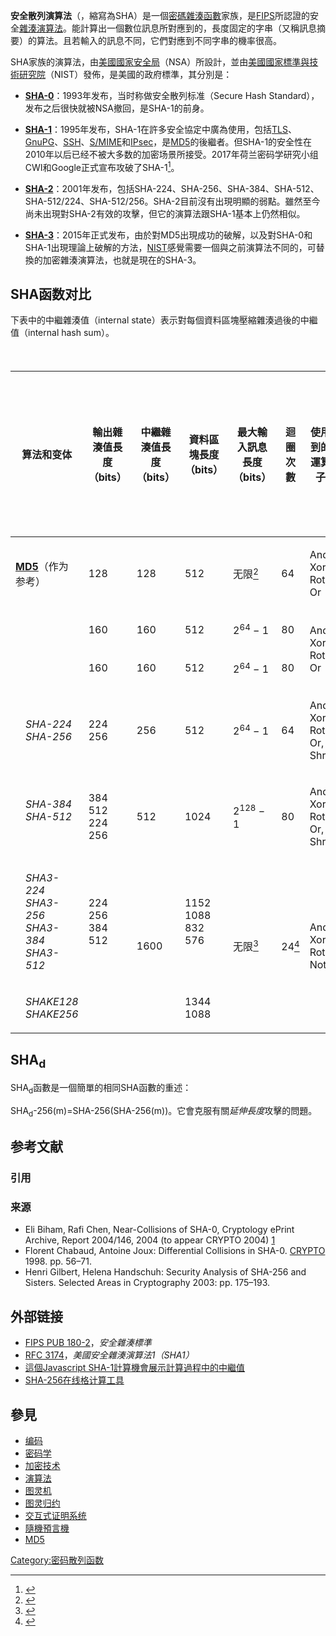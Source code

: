 {{noteTA
|G1 = IT
}}
'''安全散列演算法'''（{{lang-en|Secure Hash Algorithm}}，縮寫為SHA）是一個[[密碼雜湊函數|密碼雜湊函數]]家族，是[[联邦资料处理标准|FIPS]]所認證的安全[[雜湊函數|雜湊演算法]]。能計算出一個數位訊息所對應到的，長度固定的字串（又稱訊息摘要）的算法。且若輸入的訊息不同，它們對應到不同字串的機率很高。

SHA家族的演算法，由[[美國國家安全局|美國國家安全局]]（NSA）所設計，並由[[美國國家標準與技術研究院|美國國家標準與技術研究院]]（NIST）發佈，是美國的政府標準，其分別是：
*'''[[SHA-0|SHA-0]]'''：1993年发布，当时称做安全散列标准（Secure Hash Standard），发布之后很快就被NSA撤回，是SHA-1的前身。

*'''[[SHA-1|SHA-1]]'''：1995年发布，SHA-1在許多安全協定中廣為使用，包括[[TLS|TLS]]、[[GnuPG|GnuPG]]、[[Secure_Shell|SSH]]、[[S/MIME|S/MIME]]和[[IPsec|IPsec]]，是[[MD5|MD5]]的後繼者。但SHA-1的安全性在2010年以后已经不被大多数的加密场景所接受。2017年荷兰密码学研究小组CWI和Google正式宣布攻破了SHA-1<ref>{{Cite web|url=http://shattered.it/|title=SHAttered|accessdate=2017-02-24|work=shattered.it|language=en|archive-date=2017-02-23|archive-url=https://web.archive.org/web/20170223184831/https://shattered.it/|dead-url=no}}</ref>。

*'''[[SHA-2|SHA-2]]'''：2001年发布，包括SHA-224、SHA-256、SHA-384、SHA-512、SHA-512/224、SHA-512/256。SHA-2目前沒有出現明顯的弱點。雖然至今尚未出現對SHA-2有效的攻擊，但它的演算法跟SHA-1基本上仍然相似。

*'''[[SHA-3|SHA-3]]'''：2015年正式发布，由於對MD5出現成功的破解，以及對SHA-0和SHA-1出現理論上破解的方法，[[國家標準暨技術研究院|NIST]]感覺需要一個與之前演算法不同的，可替換的加密雜湊演算法，也就是現在的SHA-3。

== SHA函数对比 ==
下表中的中繼雜湊值（internal state）表示對每個資料區塊壓縮雜湊過後的中繼值（internal hash sum）。
{{Further|Merkle–Damgård construction}}
{| class="wikitable" style="margin-top: 0px; width:100%"
|+ SHA函数对比
|- style="vertical-align:bottom;"
! colspan="2" | 算法和变体
! 輸出雜湊值長度<br/>（bits）
! 中繼雜湊值長度<br/>（bits）
! 資料區塊長度<br/>（bits）
! 最大輸入訊息長度<br/>（bits）
! 迴圈次數
! 使用到的運算子
! 碰撞攻击<br/>（bits）
! 性能示例{{refn|Found on an [[AMD_Opteron|AMD Opteron]] 8354 2.2 GHz processor running 64-bit Linux<ref>{{cite web
 | url=http://www.cryptopp.com/benchmarks-amd64.html
 | title=Crypto++ 5.6.0 Benchmarks
 | accessdate=2013-06-13
 | archive-date=2016-10-14
 | archive-url=https://web.archive.org/web/20161014211419/http://www.cryptopp.com/benchmarks-amd64.html
 | dead-url=no
 }}</ref>}}<br/>([[Mebibyte|MiB]]/s)
|- style="text-align:center;vertical-align:top;"
| colspan="2" | '''[[MD5|MD5]]'''（作为参考）|| 128 || 128<br>{{nowrap|(4 × 32)}} || 512 || 无限<ref>{{cite web |url=http://tools.ietf.org/html/rfc1321 |title=The MD5 Message-Digest Algorithm |date= |accessdate=2016-04-18 |archive-date=2017-04-26 |archive-url=https://web.archive.org/web/20170426215704/https://tools.ietf.org/html/rfc1321 |dead-url=no }}</ref> || 64 || And, Xor, Rot, {{nowrap|Add (mod 2<sup>32</sup>),}} Or || {{Bad|≤18<br/>（发现碰撞）}} || 335
|- style="text-align:center;vertical-align:top;"
| colspan="2" | '''{{nowrap|[[SHA-0|SHA-0]]}}''' || 160 || 160<br>{{nowrap|(5 × 32)}} || 512 || 2<sup>64</sup> − 1|| 80 || rowspan="2" | And, Xor, Rot, {{nowrap|Add (mod 2<sup>32</sup>),}} Or || {{Bad|<34<br/>（发现碰撞）}}  || -
|- style="text-align:center;vertical-align:top;"
| colspan="2" | '''{{nowrap|[[SHA-1|SHA-1]]}}''' || 160 || 160<br>{{nowrap|(5 × 32)}} || 512 || 2<sup>64</sup> − 1 || 80 || {{Bad|<63<ref>{{cite web |url=https://sites.google.com/site/itstheshappening/ |title=The SHAppening: freestart collisions for SHA-1 |date= |accessdate=2015-11-05 |archive-date=2017-04-19 |archive-url=https://web.archive.org/web/20170419214146/https://sites.google.com/site/itstheshappening/ |dead-url=no }}</ref><br/>（发现碰撞<ref>{{cite web |url=https://security.googleblog.com/2017/02/announcing-first-sha1-collision.html |title=Announcing the first SHA1 collision |date=2017-02-23 |accessdate=2017-02-23 |archive-date=2017-04-24 |archive-url=https://web.archive.org/web/20170424012912/https://security.googleblog.com/2017/02/announcing-first-sha1-collision.html |dead-url=no }}</ref>）}} || 192
|- style="text-align:center;vertical-align:top;"
| rowspan="2" | '''{{nowrap|[[SHA-2|SHA-2]]}}''' || ''SHA-224''<br/>''SHA-256'' || 224<br/>256 || 256<br/>{{nowrap|(8 × 32)}} || 512 || 2<sup>64</sup> − 1 || 64 || And, Xor, Rot, {{nowrap|Add (mod 2<sup>32</sup>),}} Or, Shr || {{Won|112 <br/> 128}} || 139
|- style="text-align:center;vertical-align:top;"
| ''SHA-384''<br/>''SHA-512''<br/>''{{nowrap|SHA-512/224}}''<br/>''{{nowrap|SHA-512/256}}'' ||  384<br/>512<br/>224 <br/>256 || 512<br/>{{nowrap|(8 × 64)}} || 1024 || 2<sup>128</sup> − 1 || 80 || And, Xor, Rot, {{nowrap|Add (mod 2<sup>64</sup>),}} Or, Shr || {{Won|192<br/>256<br/>112<br/>128}} || 154
|- style="text-align:center;vertical-align:top;"
| rowspan="2" | '''{{nowrap|[[SHA-3|SHA-3]]}}''' || ''SHA3-224''<br/>''SHA3-256''<br/>''SHA3-384''<br/>''SHA3-512'' || 224<br/>256<br/>384<br/>512 || rowspan="2" | 1600<br>{{nowrap|(5 × 5 × 64)}} || 1152<br/>1088<br/>832<br/>576 || rowspan="2" | 无限<ref>{{cite web |url=http://sponge.noekeon.org/ |title=The Sponge Functions Corner |date= |accessdate=2016-01-27 |archive-date=2012-09-04 |archive-url=https://www.webcitation.org/6AQLAQuz4?url=http://sponge.noekeon.org/ |dead-url=no }}</ref>|| rowspan="2" | 24<ref>{{cite web |url=http://keccak.noekeon.org/specs_summary.html |title=The Keccak sponge function family |date= |accessdate=2016-01-27 |archive-date=2016-08-06 |archive-url=https://web.archive.org/web/20160806192717/http://keccak.noekeon.org/specs_summary.html |dead-url=no }}</ref> || rowspan="2" | And, Xor, Rot, Not  || {{Won|112<br/>128<br/>192<br/>256}} || -
|- style="text-align:center;vertical-align:top;"
| ''SHAKE128''<br/>''SHAKE256'' || {{nowrap|''d'' (arbitrary)}}<br/>{{nowrap|''d'' (arbitrary)}} || 1344<br/>1088 || {{Won|min(''d''/2, 128)<br/>min(''d''/2, 256)}} || -
|}

== SHA<sub>d</sub> ==
{{Unreferenced section|time=2016-12-15T16:17:38+00:00}}
SHA<sub>d</sub>函數是一個簡單的相同SHA函數的重述：

SHA<sub>d</sub>-256(m)=SHA-256(SHA-256(m))。它會克服有關''延伸長度''攻擊的問題。

== 参考文献 ==
=== 引用 ===
{{Reflist}}

=== 来源 ===
* Eli Biham, Rafi Chen, Near-Collisions of SHA-0, Cryptology ePrint Archive, Report 2004/146, 2004 (to appear CRYPTO 2004) [http://eprint.iacr.org/2004/146/]{{Wayback|url=http://eprint.iacr.org/2004/146/ |date=20040927021451 }}
* Florent Chabaud, Antoine Joux: Differential Collisions in SHA-0. [[CRYPTO|CRYPTO]] 1998. pp. 56–71.
* Henri Gilbert, Helena Handschuh: Security Analysis of SHA-256 and Sisters. Selected Areas in Cryptography 2003: pp. 175–193.

== 外部链接 ==
* [https://web.archive.org/web/20021212213605/http://csrc.nist.gov/encryption/tkhash.html FIPS PUB 180-2]，''安全雜湊標準''
* [http://www.ietf.org/rfc/rfc3174.txt RFC 3174]{{Wayback|url=http://www.ietf.org/rfc/rfc3174.txt |date=20110824210522 }}，''美國安全雜湊演算法1（SHA1）''
* [http://www.cs.eku.edu/faculty/styer/460/Encrypt/JS-SHA1.html 這個Javascript SHA-1計算機會展示計算過程中的中繼值]{{Wayback|url=http://www.cs.eku.edu/faculty/styer/460/Encrypt/JS-SHA1.html |date=20040830062306 }}
* [https://web.archive.org/web/20180620001154/https://passwordsgenerator.pro/sha256 SHA-256在线格计算工具]

== 參見 ==
{{Portal box|信息技术|计算机科学}}
* [[编码|编码]]
* [[密码学|密码学]]
* [[加密技术|加密技术]]
* [[演算法|演算法]]
* [[图灵机|图灵机]]
* [[图灵归约|图灵归约]]
* [[交互式证明系统|交互式证明系统]]
* [[隨機預言機|隨機預言機]]
* [[MD5|MD5]]

{{密碼學|hash}}

[[Category:密码散列函数|Category:密码散列函数]]